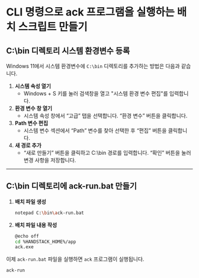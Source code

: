 ﻿---
sidebar_position: 70
---

# CLI 명령으로 ack 프로그램을 실행하는 배치 스크립트 만들기

## C:\bin 디렉토리 시스템 환경변수 등록

Windows 11에서 시스템 환경변수에 `C:\bin` 디렉토리를 추가하는 방법은 다음과 같습니다.

1. **시스템 속성 열기**
    - Windows + S 키를 눌러 검색창을 열고 "시스템 환경 변수 편집"를 입력합니다.
2. **환경 변수 창 열기**
    - 시스템 속성 창에서 “고급” 탭을 선택합니다. “환경 변수” 버튼을 클릭합니다.
3. **Path 변수 편집**
    - 시스템 변수 섹션에서 “Path” 변수를 찾아 선택한 후 “편집” 버튼을 클릭합니다.
4. **새 경로 추가**
    - “새로 만들기” 버튼을 클릭하고 C:\bin 경로를 입력합니다. “확인” 버튼을 눌러 변경 사항을 저장합니다.

---

## C:\bin 디렉토리에 ack-run.bat 만들기

1. **배치 파일 생성**
    ```bash
    notepad C:\bin\ack-run.bat
    ```

2. **배치 파일 내용 작성**
    ```bash
    @echo off
    cd %HANDSTACK_HOME%/app
    ack.exe
    ```

이제 `ack-run.bat` 파일을 실행하면 `ack` 프로그램이 실행됩니다.

```bash
ack-run
```